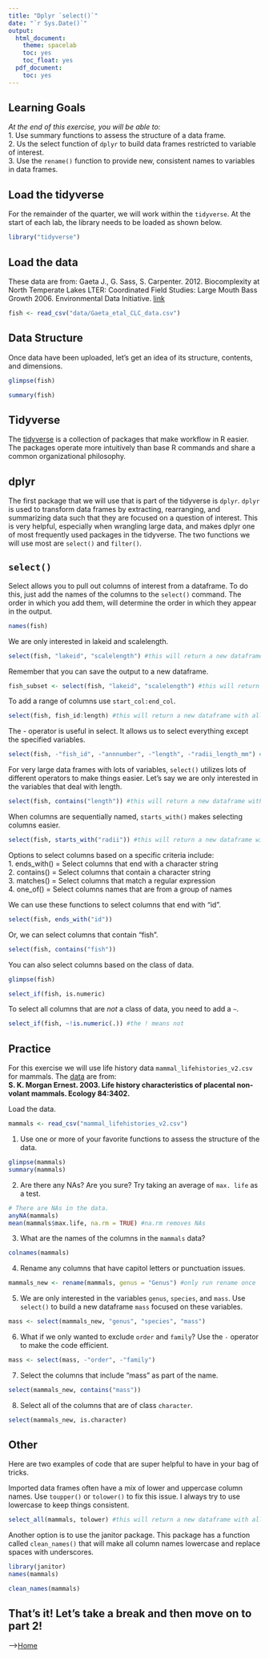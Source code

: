 ```yaml
---
title: "Dplyr `select()`"
date: "`r Sys.Date()`"
output:
  html_document:
    theme: spacelab
    toc: yes
    toc_float: yes
  pdf_document:
    toc: yes
---
```


## Learning Goals
*At the end of this exercise, you will be able to:*    
1. Use summary functions to assess the structure of a data frame.  
2. Us the select function of `dplyr` to build data frames restricted to variable of interest.  
3. Use the `rename()` function to provide new, consistent names to variables in data frames.  

## Load the tidyverse
For the remainder of the quarter, we will work within the `tidyverse`. At the start of each lab, the library needs to be loaded as shown below.  
```r
library("tidyverse")
```

## Load the data
These data are from: Gaeta J., G. Sass, S. Carpenter. 2012. Biocomplexity at North Temperate Lakes LTER: Coordinated Field Studies: Large Mouth Bass Growth 2006. Environmental Data Initiative.  [link](https://portal.edirepository.org/nis/mapbrowse?scope=knb-lter-ntl&identifier=267)  
```r
fish <- read_csv("data/Gaeta_etal_CLC_data.csv")
```

## Data Structure
Once data have been uploaded, let's get an idea of its structure, contents, and dimensions.  
```r
glimpse(fish)
```

```r
summary(fish)
```

## Tidyverse
The [tidyverse](www.tidyverse.org) is a collection of packages that make workflow in R easier. The packages operate more intuitively than base R commands and share a common organizational philosophy.  

## dplyr
The first package that we will use that is part of the tidyverse is `dplyr`. `dplyr` is used to transform data frames by extracting, rearranging, and summarizing data such that they are focused on a question of interest. This is very helpful,  especially when wrangling large data, and makes dplyr one of most frequently used packages in the tidyverse. The two functions we will use most are `select()` and `filter()`.  

## `select()`
Select allows you to pull out columns of interest from a dataframe. To do this, just add the names of the columns to the `select()` command. The order in which you add them, will determine the order in which they appear in the output.
```r
names(fish)
```

We are only interested in lakeid and scalelength.
```r
select(fish, "lakeid", "scalelength") #this will return a new dataframe with only the columns lakeid and scalelength
```

Remember that you can save the output to a new dataframe.
```r
fish_subset <- select(fish, "lakeid", "scalelength") #this will return a new dataframe with only the columns lakeid and scalelength
```

To add a range of columns use `start_col:end_col`.
```r
select(fish, fish_id:length) #this will return a new dataframe with all columns from fish_id to length
```

The - operator is useful in select. It allows us to select everything except the specified variables.
```r
select(fish, -"fish_id", -"annnumber", -"length", -"radii_length_mm") #this will return a new dataframe with all columns except fish_id, annnumber, length, and radii_length_mm
```

For very large data frames with lots of variables, `select()` utilizes lots of different operators to make things easier. Let's say we are only interested in the variables that deal with length.
```r
select(fish, contains("length")) #this will return a new dataframe with all columns that contain the word "length"
```

When columns are sequentially named, `starts_with()` makes selecting columns easier.
```r
select(fish, starts_with("radii")) #this will return a new dataframe with all columns that start with "radii"
```

Options to select columns based on a specific criteria include:  
1. ends_with() = Select columns that end with a character string  
2. contains() = Select columns that contain a character string  
3. matches() = Select columns that match a regular expression  
4. one_of() = Select columns names that are from a group of names  

We can use these functions to select columns that end with "id".
```r
select(fish, ends_with("id"))
```

Or, we can select columns that contain "fish".
```r
select(fish, contains("fish"))
```

You can also select columns based on the class of data.  
```r
glimpse(fish)
```

```r
select_if(fish, is.numeric)
```

To select all columns that are *not* a class of data, you need to add a `~`.
```r
select_if(fish, ~!is.numeric(.)) #the ! means not
```

## Practice  
For this exercise we will use life history data `mammal_lifehistories_v2.csv` for mammals. The [data](http://esapubs.org/archive/ecol/E084/093/) are from:  
**S. K. Morgan Ernest. 2003. Life history characteristics of placental non-volant mammals. Ecology 84:3402.**  

Load the data.  
```r
mammals <- read_csv("mammal_lifehistories_v2.csv")
```

1. Use one or more of your favorite functions to assess the structure of the data.  
```r
glimpse(mammals)
summary(mammals)
```

2. Are there any NAs? Are you sure? Try taking an average of `max. life` as a test.  
```r
# There are NAs in the data. 
anyNA(mammals)
mean(mammals$max.life, na.rm = TRUE) #na.rm removes NAs
```

3. What are the names of the columns in the `mammals` data?
```r
colnames(mammals)
```

4. Rename any columns that have capitol letters or punctuation issues.  
```r
mammals_new <- rename(mammals, genus = "Genus") #only run rename once
```

5. We are only interested in the variables `genus`, `species`, and `mass`. Use `select()` to build a new dataframe `mass` focused on these variables.
```r
mass <- select(mammals_new, "genus", "species", "mass")
```

6. What if we only wanted to exclude `order` and `family`? Use the `-` operator to make the code efficient.
```r
mass <- select(mass, -"order", -"family")
```

7. Select the columns that include "mass" as part of the name.  
```r
select(mammals_new, contains("mass"))
```

8. Select all of the columns that are of class `character`.  
```r
select(mammals_new, is.character)
```

## Other
Here are two examples of code that are super helpful to have in your bag of tricks.  

Imported data frames often have a mix of lower and uppercase column names. Use `toupper()` or `tolower()` to fix this issue. I always try to use lowercase to keep things consistent.  
```r
select_all(mammals, tolower) #this will return a new dataframe with all column names in lowercase
```

Another option is to use the janitor package. This package has a function called `clean_names()` that will make all column names lowercase and replace spaces with underscores.
```r
library(janitor)
names(mammals)
```

```r
clean_names(mammals)
```

## That's it! Let's take a break and then move on to part 2! 

-->[Home](https://jmledford3115.github.io/datascibiol/)  